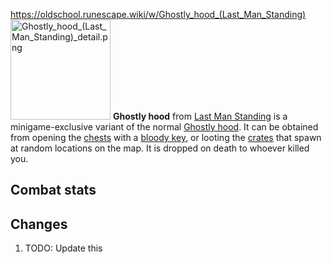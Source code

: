 https://oldschool.runescape.wiki/w/Ghostly_hood_(Last_Man_Standing)
{{Infobox Item
|name = Ghostly hood
|image = [[File:Ghostly hood (Last Man Standing).png]]
|release = [[4 August]] [[2016]]
|update = Last Man Standing Beta and Splashing Restrictions  # TODO: Update this
|members = No
|quest = No
|tradeable = No
|placeholder = No
|equipable = Yes
|stackable = No
|noteable = Yes
|options = Wear, Drop
|examine = A ghostly hood, fit for a ghostly head.
|value = 1
|alchable = No
|weight = 0.001
|id = 27166
}}
[[File:Ghostly hood (Last Man Standing) detail.png|160px|left]]
'''Ghostly hood''' from [[Last Man Standing]] is a minigame-exclusive variant of the normal [[Ghostly hood]]. It can be obtained from opening the [[Chest (Last Man Standing)|chests]] with a [[bloody key]], or looting the [[Crate (Last Man Standing)|crates]] that spawn at random locations on the map. It is dropped on death to whoever killed you.

==Combat stats==
{{Infobox Bonuses
|astab = 0
|aslash = 0
|acrush = 0
|amagic = 3
|arange = 0
|dstab = 0
|dslash = 0
|dcrush = 0
|dmagic = 3
|drange = 0
|str = 0
|rstr = 0
|mdmg = 0
|prayer = 0
|slot = head
|image = [[File:Ghostly hood (Last Man Standing) equipped male.png|160px]]
|altimage = [[File:Ghostly hood (Last Man Standing) equipped female.png|160px]]
}}

==Changes==
# TODO: Update this
{{Subject changes header}}
{{Subject changes
|date = 4 August 2016
|update = Last Man Standing
|change = The item was made fully available with the release of Last Man Standing.
}}
{{Subject changes footer}}

{{Last Man Standing In-game Items}}